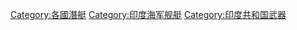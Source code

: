[[Category:各國潛艇|Category:各國潛艇]]
[[Category:印度海军舰艇|Category:印度海军舰艇]]
[[Category:印度共和国武器|Category:印度共和国武器]]